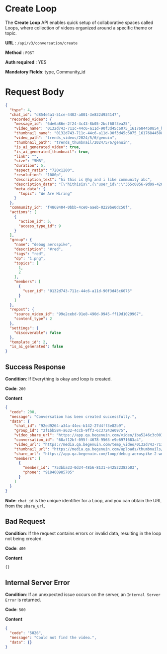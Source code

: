 # Create Loop

The **Create Loop** API enables quick setup of collaborative spaces called Loops, where collection of videos organized around a specific theme or topic.


**URL**  :  `/api/v3/conversation/create`

**Method**  :  `POST`

**Auth required**  : YES

**Mandatory Fields**: type, Community_id

# Request Body

```json
{
  "type": 4,
  "chat_id": "d854e4a1-51ce-4402-a801-3e832d934147",
  "recorded_video": {
    "message_id": "6de6a86e-2f24-4c43-8b05-2bcf68f3ea25",
    "video_name": "0132d743-711c-44c6-a11d-90f3d45c6075_1617684450854_hi81.mp4",
    "thumbnail_name": "0132d743-711c-44c6-a11d-90f3d45c6075_1617684450854_hi81.jpg",
    "video_path": "trends_videos/2024/5/6/genuin",
    "thumbnail_path": "trends_thumbnail/2024/5/6/genuin",
    "is_ai_generated_video": true,
    "is_ai_generated_thumbnail": true,
    "link": "",
    "size": "5MB",
    "duration": 5,
    "aspect_ratio": "720x1280",
    "resolution": "1080p",
    "description_text": "hi this is @hg and i like community abc",
    "description_data": "[\"hithisis\",{\"user_id\":\"355c0856-9d99-4286-a3e0-fc5164b77861\"},\"andilikecommunity\",{\"community_id\":\"fe3bdd3b-1fcb-44f3-a7ac-15b59796b6f9\"}]",
    "meta_data": {
      "topic": "We Are Hiring"
    }
  },
  "community_id": "f4868404-0bbb-4ce0-aaeb-0229be0dc50f",
  "actions": [
    {
      "action_id": 5,
      "access_type_id": 9
    }
  ],
  "group": {
    "name": "debug aerospike",
    "description": "#red",
    "tags": "red",
    "dp": "1.png",
    "topics": [
      1,
      2
    ],
    "members": [
      {
        "user_id": "0132d743-711c-44c6-a11d-90f3d45c6075"
      }
    ]
  },
  "repost": {
    "source_video_id": "99e2cebd-91e8-490d-9945-ff19d1029967",
    "content_type": 2
  },
  "settings": {
    "discoverable": false
  },
  "template_id": 2,
  "is_ai_generated": false
}
```

## Success Response

**Condition**: If Everything is okay and loop is created. 

**Code**: `200`

**Content**
```json
{
  "code": 200,
  "message": "Conversation has been created successfully.",
  "data": {
    "chat_id": "92ed9264-a34a-44ec-b142-27d4ff3e82b9",
    "group_id": "2f1bb584-a632-4ccb-9ff3-6c37243e0975",
    "video_share_url": "https://app.qa.begenuin.com/video/1ba5246c3c001401?community=1ba4cea37c000fad&loop=1ba5246c2f801400",
    "conversation_id": "68af12bf-095f-4678-9563-e9e6971683a4",
    "video_url": "https://media.qa.begenuin.com/temp_video/0132d743-711c-44c6-a11d-90f3d45c6075_1617684450854_hi81.mp4",
    "thumbnail_url": "https://media.qa.begenuin.com/uploads/thumbnails/0132d743-711c-44c6-a11d-90f3d45c6075_1617684450854_hi81.jpg",
    "share_url": "https://app.qa.begenuin.com/loop/debug-aerospike-2-wn70?community=1ba4cea37c000fad",
    "members": [
      {
        "member_id": "753bba33-0d34-48b6-8131-e42522382b03",
        "phone": "918460985705"
      }
    ]
  }
}
```
**Note**: `chat_id` is the unique identifier for a Loop, and you can obtain the URL from the `share_url`.

## Bad Request

**Condition**: If the request contains errors or invalid data, resulting in the loop not being created.

**Code**: `400`

**Content**
```
{}
```

## Internal Server Error

**Condition**: If an unexpected issue occurs on the server, an `Internal Server Error` is returned.

**Code**: `500`

**Content**
```json
{
  "code": "5026",
  "message": "Could not find the video.",
  "data": {}
}
```
